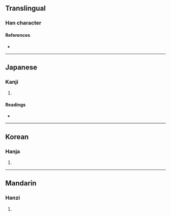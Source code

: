 {{character info/new}}
==Translingual==

===Han character===
{{Han char|rn=9|rad=人|as=09|sn=11|four=21277|canj=OHJX|ids=⿰亻臿}}

====References====
* {{Han ref|kx=0110.310|dkj=00863|dj=0236.150|hdz=10192.040|uh=505B|ud=20571|bh=D458|bd=54360}}

----

==Japanese==

===Kanji===
{{ja-kanji|grade=|rs=人09}}

# {{defn|lang=ja|sort=人09}}

====Readings====
* {{ja-readings|on=[[そう]] (sō), [[さふ]] (safu)|kun=[[わるがしこい]] (warugashikoi)}}

----

==Korean==

===Hanja===
{{ko-hanja|hangeul=삽|rv=sap|mr=sap}}

# {{defn|lang=ko|sort=人09}}

----

==Mandarin==

===Hanzi===
{{cmn-hanzi|pin=[[chā]] ([[cha1]])|wg=[[ch'a1|ch'a<sup>1</sup>]]}}

# {{defn|lang=cmn|sort=人09}}